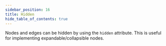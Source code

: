 ```yaml
---
sidebar_position: 16
title: Hidden
hide_table_of_contents: true
---
```



Nodes and edges can be hidden by using the `hidden` attribute. This is useful for implementing expandable/collapsible nodes.

<CodeViewer codePath="example-flows/Hidden" />
